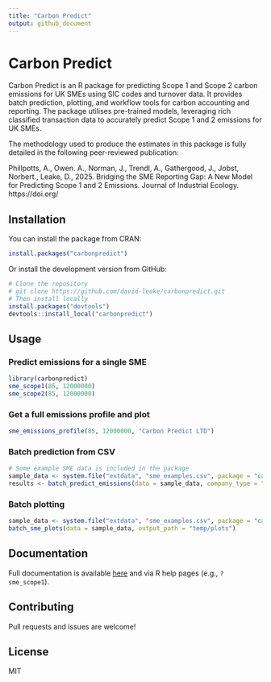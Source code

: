 ---
title: "Carbon Predict"
output: github_document
---

# Carbon Predict

Carbon Predict is an R package for predicting Scope 1 and Scope 2 carbon emissions for UK SMEs using SIC codes and turnover data. It provides batch prediction, plotting, and workflow tools for carbon accounting and reporting.
The package utilises pre-trained models, leveraging rich classified transaction data to accurately predict Scope 1 and 2 emissions for UK SMEs.

The methodology used to produce the estimates in this package is fully detailed in the following peer-reviewed publication:

Phillpotts, A., Owen. A., Norman, J., Trendl, A.,  Gathergood, J., Jobst, Norbert., Leake, D., 2025. Bridging the SME Reporting Gap: A New Model for Predicting Scope 1 and 2 Emissions. Journal of Industrial Ecology. https://doi.org/

## Installation

You can install the package from CRAN:

```r
install.packages("carbonpredict")
```

Or install the development version from GitHub:

```r
# Clone the repository
# git clone https://github.com/david-leake/carbonpredict.git
# Then install locally
install.packages("devtools")
devtools::install_local("carbonpredict")
```

## Usage

### Predict emissions for a single SME

```r
library(carbonpredict)
sme_scope1(85, 12000000)
sme_scope2(85, 12000000)
```

### Get a full emissions profile and plot

```r
sme_emissions_profile(85, 12000000, "Carbon Predict LTD")
```

### Batch prediction from CSV

```r
# Some example SME data is included in the package
sample_data <- system.file("extdata", "sme_examples.csv", package = "carbonpredict")
results <- batch_predict_emissions(data = sample_data, company_type = "sme", output_path = "temp/results.csv")
```

### Batch plotting

```r
sample_data <- system.file("extdata", "sme_examples.csv", package = "carbonpredict")
batch_sme_plots(data = sample_data, output_path = "temp/plots")
```

## Documentation

Full documentation is available [here](reference/index.html) and via R help pages (e.g., `?sme_scope1`).

## Contributing

Pull requests and issues are welcome!

## License

MIT

